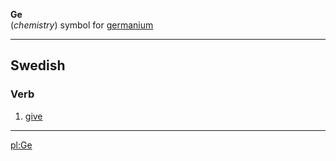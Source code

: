 '''Ge'''<br>(''chemistry'') symbol for [[germanium]]
----
==Swedish==
===Verb===

# [[give]]

----
[[pl:Ge]]